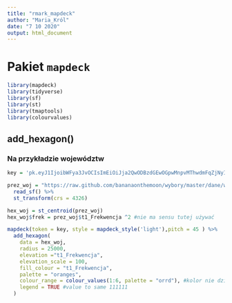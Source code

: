 ```yaml
---
title: "rmark_mapdeck"
author: "Maria_Król"
date: "7 10 2020"
output: html_document
---
```


# Pakiet `mapdeck`

```r

library(mapdeck)
library(tidyverse)
library(sf)
library(st)
library(tmaptools)
library(colourvalues)

```

## add_hexagon()

### Na przykładzie województw

```r

key = 'pk.eyJ1IjoibWFya3JvOCIsImEiOiJja2QwODBzdGEwOGpwMnpvMThwdmFqZjNyIn0.BltIhc4-ZufZxHhOyUo30g'

prez_woj = "https://raw.github.com/bananaonthemoon/wybory/master/dane/wojewodztwa.gpkg" %>%
  read_sf() %>%
  st_transform(crs = 4326)

```

```r

hex_woj = st_centroid(prez_woj)
hex_woj$frek = prez_woj$t1_Frekwencja ^2 #nie ma sensu tutej używać

mapdeck(token = key, style = mapdeck_style('light'),pitch = 45 ) %>%
  add_hexagon(
    data = hex_woj,
    radius = 25000,
    elevation ="t1_Frekwencja",
    elevation_scale = 100,
    fill_colour = "t1_Frekwencja",
    palette = "oranges",
    colour_range = colour_values(1:6, palette = "orrd"), #kolor nie działa?
    legend = TRUE #value to same 111111
  )

```

